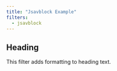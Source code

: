 ```yaml
---
title: "Jsavblock Example"
filters:
  - jsavblock
---
```


## Heading

This filter adds formatting to heading text.


